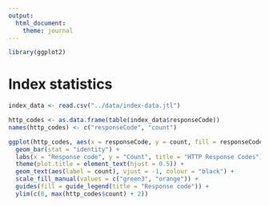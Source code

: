 ```yaml
---
output: 
  html_document: 
    theme: journal
---
```


```r
library(ggplot2)
```


# Index statistics

```r
index_data <- read.csv("../data/index-data.jtl")
```

```r
http_codes <- as.data.frame(table(index_data$responseCode))
names(http_codes) <- c("responseCode", "count")

ggplot(http_codes, aes(x = responseCode, y = count, fill = responseCode)) + 
  geom_bar(stat = "identity") + 
  labs(x = "Response code", y = "Count", title = "HTTP Response Codes") + 
  theme(plot.title = element_text(hjust = 0.5)) + 
  geom_text(aes(label = count), vjust = -1, colour = "black") + 
  scale_fill_manual(values = c("green3", "orange")) + 
  guides(fill = guide_legend(title = "Response code")) + 
  ylim(c(0, max(http_codes$count) + 2))
```


